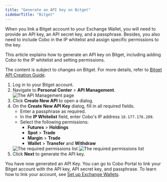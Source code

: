 ```yaml
---
title: "Generate an API key on Bitget"
sidebarTitle: "Bitget"
---
```


When you link a Bitget account to your Exchange Wallet, you will need to provide an API key, an API secret key, and a passphrase. Besides, you also need to include Cobo in the IP whitelist and assign specific permissions to the key.

This article explains how to generate an API key on Bitget, including adding Cobo to the IP whitelist and setting permissions.

<Note>The content is subject to changes on Bitget. For more details, refer to <a href="https://www.bitget.com/academy/bitget-api-trading-guideline">Bitget API Creation Guide</a>.</Note>

1. Log in to your Bitget account.
2. Navigate to **Personal Center** > **API Management**.
    <img src="/en/images/exchange-wallet/bitget api.png" className="screenshot_modal" alt="The API Management page" />
3. Click **Create New API** to open a dialog.
4. On the **Create New API Key** dialog, fill in all required fields. 
    - Enter a passphrase as required.
    - In the **IP Whitelist** field, enter Cobo's IP address `18.177.176.209`.
    - Select the following permissions:
        - **Futures** > **Holdings** 
        - **Spot** > **Trade** 
        - **Margin** > **Trade** 
        - **Wallet** > **Transfer** and **Withdraw**
    <img src="/en/images/exchange-wallet/bitget_per_1.png" className="screenshot_modal" alt="The required permissions list" />
    <img src="/en/images/exchange-wallet/bitget_per_2.png" className="screenshot_modal" alt="The required permissions list" />
5. Click **Next** to generate the API key.

You have now generated an API Key. You can go to Cobo Portal to link your Bitget account with the API key, API secret key, and passphrase. To learn how to link your account, see [Set up Exchange Wallets](/en/portal/exchange-wallets/set-up). 
